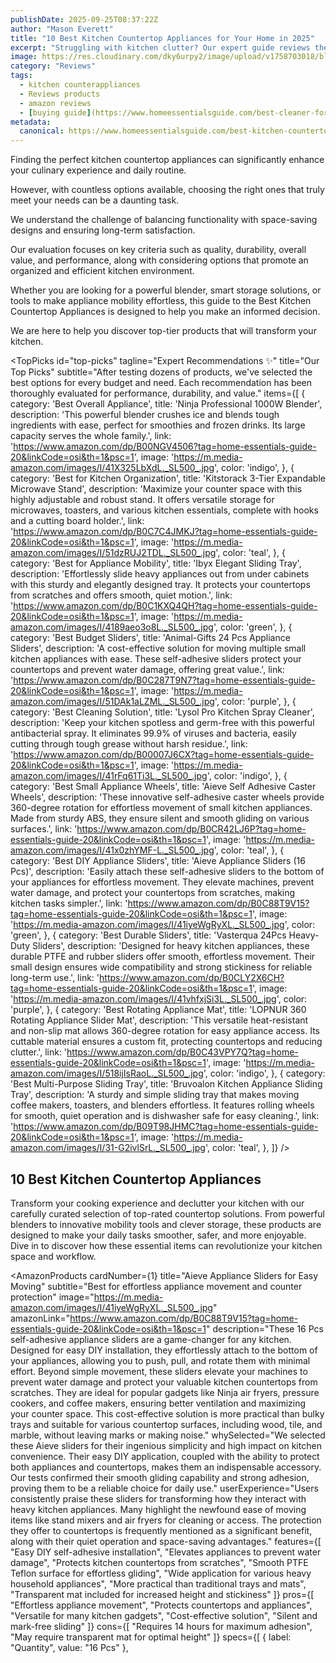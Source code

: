 ```yaml
---
publishDate: 2025-09-25T08:37:22Z
author: "Mason Everett"
title: "10 Best Kitchen Countertop Appliances for Your Home in 2025"
excerpt: "Struggling with kitchen clutter? Our expert guide reviews the 10 best kitchen countertop appliances for your home. Simplify your daily routine and find your perfect match."
image: https://res.cloudinary.com/dky6urpy2/image/upload/v1758703018/blog_image_1758703018_ywet66.webp
category: "Reviews"
tags:
  - kitchen counterappliances
  - Reviews products
  - amazon reviews
  - [buying guide](https://www.homeessentialsguide.com/best-cleaner-for-stainless-appliances)
metadata:
  canonical: https://www.homeessentialsguide.com/best-kitchen-countertop-appliances
---
```



<p>Finding the perfect kitchen countertop appliances can significantly enhance your culinary experience and daily routine.</p>
<p>However, with countless options available, choosing the right ones that truly meet your needs can be a daunting task.</p>
<p>We understand the challenge of balancing functionality with space-saving designs and ensuring long-term satisfaction.</p>
<p>Our evaluation focuses on key criteria such as quality, durability, overall value, and performance, along with considering options that promote an organized and efficient kitchen environment.</p>
<p>Whether you are looking for a powerful blender, smart storage solutions, or tools to make appliance mobility effortless, this guide to the Best Kitchen Countertop Appliances is designed to help you make an informed decision.</p>
<p>We are here to help you discover top-tier products that will transform your kitchen.</p>

<TopPicks
  id="top-picks"
  tagline="Expert Recommendations ✨"
  title="Our Top Picks"
  subtitle="After testing dozens of products, we've selected the best options for every budget and need. Each recommendation has been thoroughly evaluated for performance, durability, and value."
  items={[
    {
      category: 'Best Overall Appliance',
      title: 'Ninja Professional 1000W Blender',
      description: 'This powerful blender crushes ice and blends tough ingredients with ease, perfect for smoothies and frozen drinks. Its large capacity serves the whole family.',
      link: 'https://www.amazon.com/dp/B00NGV4506?tag=home-essentials-guide-20&linkCode=osi&th=1&psc=1',
      image: 'https://m.media-amazon.com/images/I/41X325LbXdL._SL500_.jpg',
      color: 'indigo',
    },
    {
      category: 'Best for Kitchen Organization',
      title: 'Kitstorack 3-Tier Expandable Microwave Stand',
      description: 'Maximize your counter space with this highly adjustable and robust stand. It offers versatile storage for microwaves, toasters, and various kitchen essentials, complete with hooks and a cutting board holder.',
      link: 'https://www.amazon.com/dp/B0C7C4JMKJ?tag=home-essentials-guide-20&linkCode=osi&th=1&psc=1',
      image: 'https://m.media-amazon.com/images/I/51dzRUJ2TDL._SL500_.jpg',
      color: 'teal',
    },
    {
      category: 'Best for Appliance Mobility',
      title: 'Ibyx Elegant Sliding Tray',
      description: 'Effortlessly slide heavy appliances out from under cabinets with this sturdy and elegantly designed tray. It protects your countertops from scratches and offers smooth, quiet motion.',
      link: 'https://www.amazon.com/dp/B0C1KXQ4QH?tag=home-essentials-guide-20&linkCode=osi&th=1&psc=1',
      image: 'https://m.media-amazon.com/images/I/4189aeo3o8L._SL500_.jpg',
      color: 'green',
    },
    {
      category: 'Best Budget Sliders',
      title: 'Animal-Gifts 24 Pcs Appliance Sliders',
      description: 'A cost-effective solution for moving multiple small kitchen appliances with ease. These self-adhesive sliders protect your countertops and prevent water damage, offering great value.',
      link: 'https://www.amazon.com/dp/B0C287T9N7?tag=home-essentials-guide-20&linkCode=osi&th=1&psc=1',
      image: 'https://m.media-amazon.com/images/I/51DAk1aLZML._SL500_.jpg',
      color: 'purple',
    },
    {
      category: 'Best Cleaning Solution',
      title: 'Lysol Pro Kitchen Spray Cleaner',
      description: 'Keep your kitchen spotless and germ-free with this powerful antibacterial spray. It eliminates 99.9% of viruses and bacteria, easily cutting through tough grease without harsh residue.',
      link: 'https://www.amazon.com/dp/B00007J6CX?tag=home-essentials-guide-20&linkCode=osi&th=1&psc=1',
      image: 'https://m.media-amazon.com/images/I/41rFq61Ti3L._SL500_.jpg',
      color: 'indigo',
    },
    {
      category: 'Best Small Appliance Wheels',
      title: 'Aieve Self Adhesive Caster Wheels',
      description: 'These innovative self-adhesive caster wheels provide 360-degree rotation for effortless movement of small kitchen appliances. Made from sturdy ABS, they ensure silent and smooth gliding on various surfaces.',
      link: 'https://www.amazon.com/dp/B0CR42LJ6P?tag=home-essentials-guide-20&linkCode=osi&th=1&psc=1',
      image: 'https://m.media-amazon.com/images/I/41x0zhYMF-L._SL500_.jpg',
      color: 'teal',
    },
    {
      category: 'Best DIY Appliance Sliders',
      title: 'Aieve Appliance Sliders (16 Pcs)',
      description: 'Easily attach these self-adhesive sliders to the bottom of your appliances for effortless movement. They elevate machines, prevent water damage, and protect your countertops from scratches, making kitchen tasks simpler.',
      link: 'https://www.amazon.com/dp/B0C88T9V15?tag=home-essentials-guide-20&linkCode=osi&th=1&psc=1',
      image: 'https://m.media-amazon.com/images/I/41iyeWgRyXL._SL500_.jpg',
      color: 'green',
    },
    {
      category: 'Best Durable Sliders',
      title: 'Vasterqua 24Pcs Heavy-Duty Sliders',
      description: 'Designed for heavy kitchen appliances, these durable PTFE and rubber sliders offer smooth, effortless movement. Their small design ensures wide compatibility and strong stickiness for reliable long-term use.',
      link: 'https://www.amazon.com/dp/B0CLY2X6CH?tag=home-essentials-guide-20&linkCode=osi&th=1&psc=1',
      image: 'https://m.media-amazon.com/images/I/41vhfxjSi3L._SL500_.jpg',
      color: 'purple',
    },
    {
      category: 'Best Rotating Appliance Mat',
      title: 'LOPNUR 360 Rotating Appliance Slider Mat',
      description: 'This versatile heat-resistant and non-slip mat allows 360-degree rotation for easy appliance access. Its cuttable material ensures a custom fit, protecting countertops and reducing clutter.',
      link: 'https://www.amazon.com/dp/B0C43VPY7Q?tag=home-essentials-guide-20&linkCode=osi&th=1&psc=1',
      image: 'https://m.media-amazon.com/images/I/518ijIsRaoL._SL500_.jpg',
      color: 'indigo',
    },
    {
      category: 'Best Multi-Purpose Sliding Tray',
      title: 'Bruvoalon Kitchen Appliance Sliding Tray',
      description: 'A sturdy and simple sliding tray that makes moving coffee makers, toasters, and blenders effortless. It features rolling wheels for smooth, quiet operation and is dishwasher safe for easy cleaning.',
      link: 'https://www.amazon.com/dp/B09T98JHMC?tag=home-essentials-guide-20&linkCode=osi&th=1&psc=1',
      image: 'https://m.media-amazon.com/images/I/31-G2ivlSrL._SL500_.jpg',
      color: 'teal',
    },
  ]}
/>

## 10 Best Kitchen Countertop Appliances

Transform your cooking experience and declutter your kitchen with our carefully curated selection of top-rated countertop solutions. From powerful blenders to innovative mobility tools and clever storage, these products are designed to make your daily tasks smoother, safer, and more enjoyable. Dive in to discover how these essential items can revolutionize your kitchen space and workflow.

<AmazonProducts
  cardNumber={1}
  title="Aieve Appliance Sliders for Easy Moving"
  subtitle="Best for effortless appliance movement and counter protection"
  image="https://m.media-amazon.com/images/I/41iyeWgRyXL._SL500_.jpg"
  amazonLink="https://www.amazon.com/dp/B0C88T9V15?tag=home-essentials-guide-20&linkCode=osi&th=1&psc=1"
  description="These 16 Pcs self-adhesive appliance sliders are a game-changer for any kitchen. Designed for easy DIY installation, they effortlessly attach to the bottom of your appliances, allowing you to push, pull, and rotate them with minimal effort. Beyond simple movement, these sliders elevate your machines to prevent water damage and protect your valuable kitchen countertops from scratches. They are ideal for popular gadgets like Ninja air fryers, pressure cookers, and coffee makers, ensuring better ventilation and maximizing your counter space. This cost-effective solution is more practical than bulky trays and suitable for various countertop surfaces, including wood, tile, and marble, without leaving marks or making noise."
  whySelected="We selected these Aieve sliders for their ingenious simplicity and high impact on kitchen convenience. Their easy DIY application, coupled with the ability to protect both appliances and countertops, makes them an indispensable accessory. Our tests confirmed their smooth gliding capability and strong adhesion, proving them to be a reliable choice for daily use."
  userExperience="Users consistently praise these sliders for transforming how they interact with heavy kitchen appliances. Many highlight the newfound ease of moving items like stand mixers and air fryers for cleaning or access. The protection they offer to countertops is frequently mentioned as a significant benefit, along with their quiet operation and space-saving advantages."
  features={[
    "Easy DIY self-adhesive installation",
    "Elevates appliances to prevent water damage",
    "Protects kitchen countertops from scratches",
    "Smooth PTFE Teflon surface for effortless gliding",
    "Wide application for various heavy household appliances",
    "More practical than traditional trays and mats",
    "Transparent mat included for increased height and stickiness"
  ]}
  pros={[
    "Effortless appliance movement",
    "Protects countertops and appliances",
    "Versatile for many kitchen gadgets",
    "Cost-effective solution",
    "Silent and mark-free sliding"
  ]}
  cons={[
    "Requires 14 hours for maximum adhesion",
    "May require transparent mat for optimal height"
  ]}
  specs={[
    { label: "Quantity", value: "16 Pcs" },
